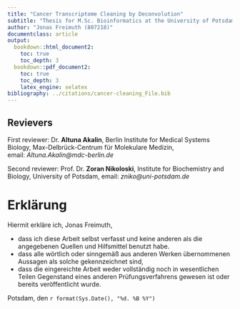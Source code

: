 ```yaml
---
title: "Cancer Transcriptome Cleaning by Deconvolution"
subtitle: "Thesis for M.Sc. Bioinformatics at the University of Potsdam"
author: "Jonas Freimuth (807218)"
documentclass: article
output:
  bookdown::html_document2:
    toc: true
    toc_depth: 3
  bookdown::pdf_document2:
    toc: true
    toc_depth: 3
    latex_engine: xelatex
bibliography: ../citations/cancer-cleaning_File.bib
---
```


\vspace*{\fill}

## Revievers {.unlisted .unnumbered}

First reviewer: Dr. **Altuna Akalin**, Berlin Institute for Medical Systems
Biology, Max-Delbrück-Centrum für Molekulare Medizin,
email:&nbsp;*Altuna.Akalin@mdc-berlin.de*

Second reviewer: Prof. Dr. **Zoran Nikoloski**, Institute for Biochemistry and
Biology, University of Potsdam, email:&nbsp;*zniko@uni-potsdam.de*

\newpage

# Erklärung {.unlisted .unnumbered}

Hiermit erkläre ich, Jonas Freimuth,

* dass ich diese Arbeit selbst verfasst und keine anderen als die angegebenen
  Quellen und Hilfsmittel benutzt habe.
* dass alle wörtlich oder sinngemäß aus anderen Werken übernommenen Aussagen als
  solche gekennzeichnet sind,
* dass die eingereichte Arbeit weder vollständig noch in wesentlichen Teilen
  Gegenstand eines anderen Prüfungsverfahrens gewesen ist oder bereits
  veröffentlicht wurde.

Potsdam, den `r format(Sys.Date(), "%d. %B %Y")`

\newpage
